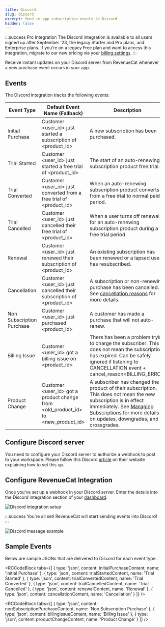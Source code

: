 ```yaml
---
title: Discord
slug: discord
excerpt: Send in-app subscription events to Discord
hidden: false
---
```


:::success Pro Integration
The Discord integration is available to all users signed up after September '23, the legacy Starter and Pro plans, and Enterprise plans. If you're on a legacy Free plan and want to access this integration, migrate to our new pricing via your [billing settings](https://app.revenuecat.com/settings/billing).
:::

Receive instant updates on your Discord server from RevenueCat whenever a new purchase event occurs in your app.

## Events

The Discord integration tracks the following events:

| Event Type                 | Default Event Name (Fallback)                                          | Description                                                                                                                                                                                                                                                       | App Store | Play Store | Amazon | Stripe | Promo |
|----------------------------|------------------------------------------------------------------------|-------------------------------------------------------------------------------------------------------------------------------------------------------------------------------------------------------------------------------------------------------------------|-----------|------------|--------|--------|-------|
| Initial Purchase           | Customer \<user_id> just started a subscription of \<product_id>       | A new subscription has been purchased.                                                                                                                                                                                                                            | ✅         | ✅          | ✅      | ✅      | ❌     |
| Trial Started              | Customer \<user_id> just started a free trial of \<product_id>         | The start of an auto-renewing subscription product free trial.                                                                                                                                                                                                    | ✅         | ✅          | ✅      | ✅      | ❌     |
| Trial Converted            | Customer \<user_id> just converted from a free trial of \<product_id>  | When an auto-renewing subscription product converts from a free trial to normal paid period.                                                                                                                                                                       | ✅         | ✅          | ✅      | ✅      | ❌     |
| Trial Cancelled            | Customer \<user_id> just cancelled their free trial of \<product_id>   | When a user turns off renewals for an auto-renewing subscription product during a free trial period.                                                                                                                                                              | ✅         | ✅          | ✅      | ✅      | ❌     |
| Renewal                    | Customer \<user_id> just renewed their subscription of \<product_id>   | An existing subscription has been renewed or a lapsed user has resubscribed.                                                                                                                                                                                      | ✅         | ✅          | ✅      | ✅      | ❌     |
| Cancellation               | Customer \<user_id> just cancelled their subscription of \<product_id> | A subscription or non-renewing purchase has been cancelled. See [cancellation reasons](/docs/event-types-and-fields#cancellation-and-expiration-reasons) for more details.                                                               | ✅         | ✅          | ✅      | ✅      | ✅     |
| Non Subscription Purchase  | Customer \<user_id> just purchased \<product_id>                       | A customer has made a purchase that will not auto-renew.                                                                                                                                                                                                          | ✅         | ✅          | ✅      | ✅      | ✅     |
| Billing Issue              | Customer \<user_id> got a billing issue on \<product_id>               | There has been a problem trying to charge the subscriber. This does not mean the subscription has expired. Can be safely ignored if listening to CANCELLATION event + cancel_reason=BILLING_ERROR.                                                                 | ✅         | ✅          | ✅      | ✅      | ❌     |
| Product Change             | Customer \<user_id> got a product change from \<old_product_id> to \<new_product_id> | A subscriber has changed the product of their subscription. This does not mean the new subscription is in effect immediately. See [Managing Subscriptions](/docs/managing-subscriptions) for more details on updates, downgrades, and crossgrades.                 | ✅         | ✅          | ❌      | ✅      | ❌     |


## Configure Discord server

You need to configure your Discord server to authorize a webhook to post to your workspace. Please follow this Discord [article](https://support.discord.com/hc/en-us/articles/228383668-Intro-to-Webhooks) on their website explaining how to set this up.

## Configure RevenueCat Integration

Once you've set up a webhook in your Discord server. Enter the details into the Discord Integration section of your [dashboard](https://app.revenuecat.com).

![](https://github.com/RevenueCat/revenuecat-docs/assets/287089/7764e4de-b9ea-4060-9a59-af0c959bebb0 "Discord integration setup")

:::success
You're all set! RevenueCat will start sending events into Discord!
:::

![](https://github.com/RevenueCat/revenuecat-docs/assets/287089/07cde5bd-e440-47d0-a219-aceaac4fd516 "Discord message example")

## Sample Events

Below are sample JSONs that are delivered to Discord for each event type.


<RCCodeBlock tabs={[
    { type: 'json', content: initialPurchaseContent, name: 'Initial Purchase' },
    { type: 'json', content: trialStartedContent, name: 'Trial Started' },
    { type: 'json', content: trialConvertedContent, name: 'Trial Converted' },
    { type: 'json', content: trialCancelledContent, name: 'Trial Cancelled' },
    { type: 'json', content: renewalContent, name: 'Renewal' },
    { type: 'json', content: cancellationContent, name: 'Cancellation' }
]} />



<RCCodeBlock tabs={[
    { type: 'json', content: nonSubscriptionPurchaseContent, name: 'Non Subscription Purchase' },
    { type: 'json', content: billingIssueContent, name: 'Billing Issue' },
    { type: 'json', content: productChangeContent, name: 'Product Change' }
]} />